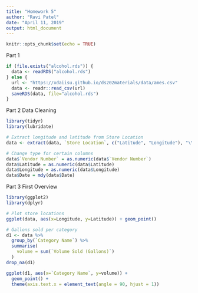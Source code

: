 ```yaml
---
title: "Homework 5"
author: "Ravi Patel"
date: "April 11, 2019"
output: html_document
---
```


```r
knitr::opts_chunk$set(echo = TRUE)
```

Part 1
```r
if (file.exists("alcohol.rds")) {
  data <- readRDS("alcohol.rds")
} else {
  url <- "https://xdaiisu.github.io/ds202materials/data/ames.csv"
  data <- readr::read_csv(url)
  saveRDS(data, file="alcohol.rds")
} 
```

Part 2 Data Cleaning
```r
library(tidyr)
library(lubridate)

# Extract longitude and latitude from Store Location
data <- extract(data, `Store Location`, c("Latitude", "Longitude"), "\\(([^,]+),([^)]+)\\)")

# Change type for certain columns
data$`Vendor Number` = as.numeric(data$`Vendor Number`)
data$Latitude = as.numeric(data$Latitude)
data$Longitude = as.numeric(data$Longitude)
data$Date = mdy(data$Date)

```

Part 3 First Overview
```r
library(ggplot2)
library(dplyr)

# Plot store locations
ggplot(data, aes(x=Longitude, y=Latitude)) + geom_point()

# Gallons sold per category
d1 <- data %>%
  group_by(`Category Name`) %>%
  summarise(
    volume = sum(`Volume Sold (Gallons)`)
  )
drop_na(d1)

ggplot(d1, aes(x=`Category Name`, y=volume)) + 
  geom_point() +
  theme(axis.text.x = element_text(angle = 90, hjust = 1))
```

